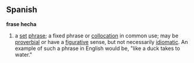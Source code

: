 ==Spanish==
'''frase hecha'''
# a [[set]] [[phrase]]; a fixed phrase or [[collocation]] in common use; may be [[proverbial]] or have a [[figurative]] sense, but not necessarily [[idiomatic]].  An example of such a phrase in English would be, "like a duck takes to water."